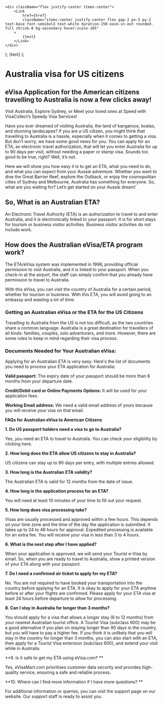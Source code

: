     <div className="flex justify-center items-center">
        <Link
            href={href}
            className="items-center justify-center flex gap-2 px-5 py-2 text-base font-semibold text-white duration-150 ease-in-out rounded-full shrink-0 bg-secondary hover:scale-105"
        >
            {text}
        </Link>
    </div>
);
    <Link
        className="inline-flex items-center justify-center gap-1 text-lg font-semibold text-primary"
        href={href}
    >
        {text}
    </Link>
);

# Australia visa for US citizens

## eVisa Application for the American citizens travelling to Australia is now a few clicks away!

Visit Australia, Explore Sydney, or Meet your loved ones at Speed with VisaCollect’s Speedy Visa Services!

Have you ever dreamed of visiting Australia, the land of kangaroos, koalas, and stunning landscapes? If you are a US citizen, you might think that travelling to Australia is a hassle, especially when it comes to getting a visa. But don’t worry, we have some good news for you. You can apply for an ETA, an electronic travel authorization, that will let you enter Australia for up to 90 days per visit, without needing a paper or stamp visa. Sounds too good to be true, right? Well, it’s not.

Here we will show you how easy it is to get an ETA, what you need to do, and what you can expect from your Aussie adventure. Whether you want to dive the Great Barrier Reef, explore the Outback, or enjoy the cosmopolitan cities of Sydney and Melbourne, Australia has something for everyone. So, what are you waiting for? Let’s get started on your Aussie dream!

## So, What is an Australian ETA?

An Electronic Travel Authority (ETA) is an authorization to travel to and enter Australia, and it is electronically linked to your passport. It is for short stays for tourism or business visitor activities. Business visitor activities do not include work.

## How does the Australian eVisa/ETA program work?

The ETA/eVisa system was implemented in 1996, providing official permission to visit Australia, and it is linked to your passport. When you check-in at the airport, the staff can simply confirm that you already have permission to travel to Australia.

With this eVisa, you can visit the country of Australia for a certain period, whether for tourism or business. With this ETA, you will avoid going to an embassy and wasting a lot of time.

### Getting an Australian eVisa or the ETA for the US Citizens

Travelling to Australia from the US is not too difficult, as the two countries share a common language. Australia is a great destination for travellers of all kinds: families, couples, solo adventurers, and more. However, there are some rules to keep in mind regarding their visa process.

### Documents Needed for Your Australian eVisa:

Applying for an Australian ETA is very easy. Here's the list of documents you need to process your ETA application for Australia:

**Valid passport:** The expiry date of your passport should be more than 6 months from your departure date.

**Credit/Debit card or Online Payments Options:** It will be used for your application fees.

**Working Email address:** We need a valid email address of yours because you will receive your visa on that email.

**FAQs for Australian eVisa to American Citizens**

**1. Do US passport holders need a visa to go to Australia?**

Yes, you need an ETA to travel to Australia. You can check your eligibility by clicking here.

**2. How long does the ETA allow US citizens to stay in Australia?**

US citizens can stay up to 90 days per entry, with multiple entries allowed.

**3. How long is the Australian ETA validity?**

The Australian ETA is valid for 12 months from the date of issue.

**4. How long is the application process for an ETA?**

You will need at least 10 minutes of your time to fill out your request.

**5. How long does visa processing take?**

Visas are usually processed and approved within a few hours. This depends on your time zone and the time of the day the application is submitted. It takes up to 24 to 48 hours for approval. Expedited processing is available for an extra fee. You will receive your visa in less than 3 to 4 hours.

**6. What is the next step after I have applied?**

When your application is approved, we will send your Tourist e-Visa by email. So, when you are ready to travel to Australia, show a printed version of your ETA along with your passport.

**7. Do I need a confirmed air ticket to apply for my ETA?**

No. You are not required to have booked your transportation into the country before applying for an ETA. It is okay to apply for your ETA anytime before or after your flights are confirmed. Please apply for your ETA visa at least 24 hours before departure to allow for processing.

**8. Can I stay in Australia for longer than 3 months?**

You should apply for a visa that allows a longer stay (6 to 12 months) from your nearest Australian tourist office. A Tourist Visa (subclass 600) may be a good alternative if you plan on staying longer than 90 days in the country, but you will have to pay a higher fee. If you think it is unlikely that you will stay in the country for longer than 3 months, you can also start with an ETA, then apply for a Tourist Visa extension (subclass 600), and extend your visit while in Australia.

**9. Is it safe to get my ETA using eVisa.com? **

Yes, eVisaMart.com prioritises customer data security and provides high-quality service, ensuring a safe and reliable process.

**10. Where can I find more information if I have more questions? **

For additional information or queries, you can visit the support page on our website. Our support staff is ready to assist you.
